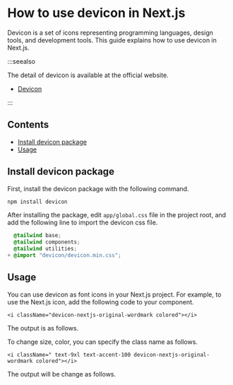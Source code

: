 # How to use devicon in Next.js

Devicon is a set of icons representing programming languages, design tools, and development tools.
This guide explains how to use devicon in Next.js.

:::seealso

The detail of devicon is available at the official website.

- [Devicon](https://devicon.dev)

:::

## Contents

- [Install devicon package](#install-devicon-package)
- [Usage](#usage)

## Install devicon package

First, install the devicon package with the following command.

```sh
npm install devicon
```

After installing the package, edit `app/global.css` file in the project root,
and add the following line to import the devicon css file.

```diff:app/global.css
  @tailwind base;
  @tailwind components;
  @tailwind utilities;
+ @import "devicon/devicon.min.css";
```

## Usage

You can use devicon as font icons in your Next.js project.
For example, to use the Next.js icon, add the following code to your component.

```tsx
<i className="devicon-nextjs-original-wordmark colored"></i>
```

The output is as follows.

<i className="devicon-nextjs-original-wordmark"></i>

To change size, color, you can specify the class name as follows.

```tsx
<i className=" text-9xl text-accent-100 devicon-nextjs-original-wordmark colored"></i>
```

The output will be change as follows.

<i className=" text-9xl text-accent-100 devicon-nextjs-original-wordmark"></i>
